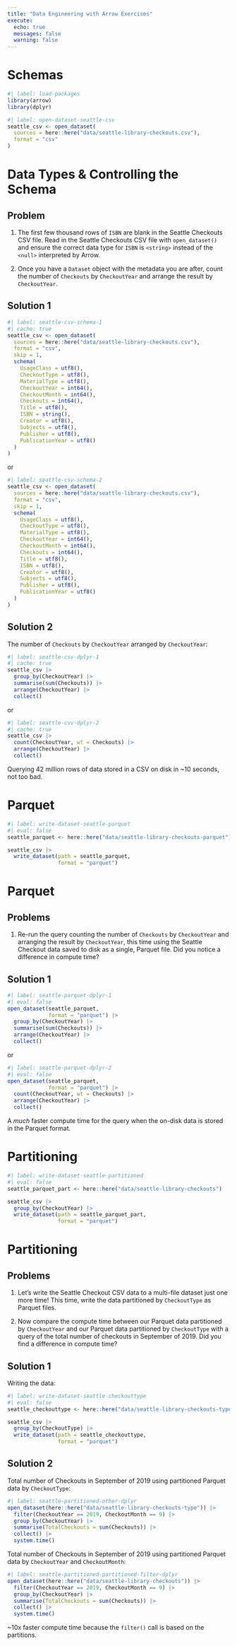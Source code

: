 ```yaml
---
title: "Data Engineering with Arrow Exercises"
execute:
  echo: true
  messages: false
  warning: false
---
```


# Schemas

```r
#| label: load-packages
library(arrow)
library(dplyr)
```

```r
#| label: open-dataset-seattle-csv
seattle_csv <- open_dataset(
  sources = here::here("data/seattle-library-checkouts.csv"),
  format = "csv"
)
```

::: {#exercise-schema .callout-tip}
# Data Types & Controlling the Schema

::: panel-tabset
## Problem

1.  The first few thousand rows of `ISBN` are blank in the Seattle Checkouts CSV file. Read in the Seattle Checkouts CSV file with `open_dataset()` and ensure the correct data type for `ISBN` is `<string>` instead of the `<null>` interpreted by Arrow.

2.  Once you have a `Dataset` object with the metadata you are after, count the number of `Checkouts` by `CheckoutYear` and arrange the result by `CheckoutYear`.

## Solution 1

```r
#| label: seattle-csv-schema-1
#| cache: true
seattle_csv <- open_dataset(
  sources = here::here("data/seattle-library-checkouts.csv"),
  format = "csv",
  skip = 1,
  schema(
    UsageClass = utf8(),
    CheckoutType = utf8(),
    MaterialType = utf8(),
    CheckoutYear = int64(),
    CheckoutMonth = int64(),
    Checkouts = int64(),
    Title = utf8(),
    ISBN = string(),
    Creator = utf8(),
    Subjects = utf8(),
    Publisher = utf8(),
    PublicationYear = utf8()
  )
)
```

or

```r
#| label: seattle-csv-schema-2
seattle_csv <- open_dataset(
  sources = here::here("data/seattle-library-checkouts.csv"),
  format = "csv",
  skip = 1,
  schema(
    UsageClass = utf8(),
    CheckoutType = utf8(),
    MaterialType = utf8(),
    CheckoutYear = int64(),
    CheckoutMonth = int64(),
    Checkouts = int64(),
    Title = utf8(),
    ISBN = utf8(),
    Creator = utf8(),
    Subjects = utf8(),
    Publisher = utf8(),
    PublicationYear = utf8()
  )
)
```

## Solution 2

The number of `Checkouts` by `CheckoutYear` arranged by `CheckoutYear`:

```r
#| label: seattle-csv-dplyr-1
#| cache: true
seattle_csv |>
  group_by(CheckoutYear) |>
  summarise(sum(Checkouts)) |>
  arrange(CheckoutYear) |> 
  collect()
```

or

```r
#| label: seattle-csv-dplyr-2
#| cache: true
seattle_csv |> 
  count(CheckoutYear, wt = Checkouts) |> 
  arrange(CheckoutYear) |> 
  collect()
```

Querying 42 million rows of data stored in a CSV on disk in \~10 seconds, not too bad.
:::
:::

# Parquet

```r
#| label: write-dataset-seattle-parquet
#| eval: false
seattle_parquet <- here::here("data/seattle-library-checkouts-parquet")

seattle_csv |>
  write_dataset(path = seattle_parquet,
                format = "parquet")
```

::: {#exercise-dataset .callout-tip}
# Parquet

::: panel-tabset
## Problems

1.  Re-run the query counting the number of `Checkouts` by `CheckoutYear` and arranging the result by `CheckoutYear`, this time using the Seattle Checkout data saved to disk as a single, Parquet file. Did you notice a difference in compute time?

## Solution 1

```r
#| label: seattle-parquet-dplyr-1
#| eval: false
open_dataset(seattle_parquet, 
             format = "parquet") |>
  group_by(CheckoutYear) |>
  summarise(sum(Checkouts)) |>
  arrange(CheckoutYear) |> 
  collect()
```

or

```r
#| label: seattle-parquet-dplyr-2
#| eval: false
open_dataset(seattle_parquet, 
             format = "parquet") |>
  count(CheckoutYear, wt = Checkouts) |> 
  arrange(CheckoutYear) |> 
  collect()
```

A *much* faster compute time for the query when the on-disk data is stored in the Parquet format.
:::
:::

# Partitioning

```r
#| label: write-dataset-seattle-partitioned
#| eval: false
seattle_parquet_part <- here::here("data/seattle-library-checkouts")

seattle_csv |>
  group_by(CheckoutYear) |>
  write_dataset(path = seattle_parquet_part,
                format = "parquet")
```

::: {#exercise-dataset .callout-tip}
# Partitioning

::: panel-tabset
## Problems

1.  Let's write the Seattle Checkout CSV data to a multi-file dataset just one more time! This time, write the data partitioned by `CheckoutType` as Parquet files.

2.  Now compare the compute time between our Parquet data partitioned by `CheckoutYear` and our Parquet data partitioned by `CheckoutType` with a query of the total number of checkouts in September of 2019. Did you find a difference in compute time?

## Solution 1

Writing the data:

```r
#| label: write-dataset-seattle-checkouttype
#| eval: false
seattle_checkouttype <- here::here("data/seattle-library-checkouts-type")

seattle_csv |>
  group_by(CheckoutType) |>
  write_dataset(path = seattle_checkouttype,
                format = "parquet")
```

## Solution 2

Total number of Checkouts in September of 2019 using partitioned Parquet data by `CheckoutType`:

```r
#| label: seattle-partitioned-other-dplyr
open_dataset(here::here("data/seattle-library-checkouts-type")) |> 
  filter(CheckoutYear == 2019, CheckoutMonth == 9) |> 
  group_by(CheckoutYear) |> 
  summarise(TotalCheckouts = sum(Checkouts)) |>
  collect() |> 
  system.time()
```

Total number of Checkouts in September of 2019 using partitioned Parquet data by `CheckoutYear` and `CheckoutMonth`:

```r
#| label: seattle-partitioned-partitioned-filter-dplyr
open_dataset(here::here("data/seattle-library-checkouts")) |> 
  filter(CheckoutYear == 2019, CheckoutMonth == 9) |> 
  group_by(CheckoutYear) |> 
  summarise(TotalCheckouts = sum(Checkouts)) |>
  collect() |> 
  system.time()
```

\~10x faster compute time because the `filter()` call is based on the partitions.
:::
:::
